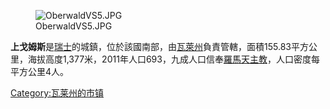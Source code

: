 [[Image:OberwaldVS5.JPG|right]]

'''上戈姆斯'''是[[瑞士|瑞士]]的城鎮，位於該國南部，由[[瓦萊州|瓦萊州]]負責管轄，面積155.83平方公里，海拔高度1,377米，2011年人口693，九成人口信奉[[羅馬天主教|羅馬天主教]]，人口密度每平方公里4人。

{{Switzerland-geo-stub}}
[[Category:瓦莱州的市镇|Category:瓦莱州的市镇]]